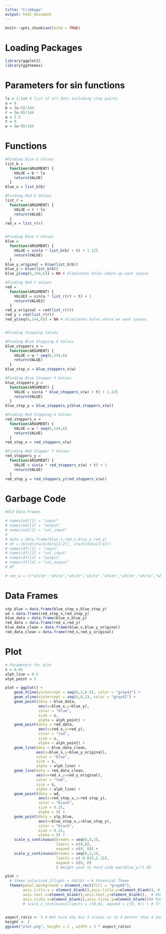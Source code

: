 ```yaml
---
title: "Cribbage"
output: html_document
---
```


```r
knitr::opts_chunk$set(echo = TRUE)
```

# Loading Packages
```r
library(ggplot2)
library(ggthemes)
```

# Parameters for sin functions
```r
ls = 1:144 # list of all dots including stop points
u = 8
b = (u-0)/144
r = (u-0)/144
a = 2.5
t = 0
w = (u-0)/144
```

# Functions
```r
#Finding Blue X Values
list_b = 
  function(ARGUMENT) {
    VALUE = b * ls
    return(VALUE)
  }
blue_x = list_b(b)

#Finding Red X Values
list_r = 
  function(ARGUMENT) {
    VALUE = r * ls
    return(VALUE)
  }
red_x = list_r(r)


#Finding Blue Y Values
blue = 
  function(ARGUMENT) {
    VALUE = sin(a * list_b(b) + t) + 1.125
    return(VALUE)
  }
blue_y_original = blue(list_b(b))
blue_y = blue(list_b(b))
blue_y[seq(6,144,6)] = NA # eliminates holes where we want spaces

#Finding Red Y Values
red = 
  function(ARGUMENT) {
    VALUE2 = sin(a * list_r(r) + t) + 1
    return(VALUE2)
  }
red_y_original = red(list_r(r))
red_y = red(list_r(r))
red_y[seq(6,144,6)] = NA # eliminates holes where we want spaces


#Finding Stopping Values

#Finding Blue Stopping X Values
blue_stoppers_x = 
  function(ARGUMENT) {
    VALUE = w * seq(6,144,6)
    return(VALUE)
  }
blue_stop_x = blue_stoppers_x(w)

#Finding Blue Stopper Y Values
blue_stoppers_y = 
  function(ARGUMENT) {
    VALUE = sin(a * blue_stoppers_x(w) + t) + 1.125
    return(VALUE)
  }
blue_stop_y = blue_stoppers_y(blue_stoppers_x(w))

#Finding Red Stopping X Values
red_stoppers_x = 
  function(ARGUMENT) {
    VALUE = w * seq(6,144,6)
    return(VALUE)
  }
red_stop_x = red_stoppers_x(w)

#Finding Red Stopper Y Values
red_stoppers_y = 
  function(ARGUMENT) {
    VALUE = sin(a * red_stoppers_x(w) + t) + 1
    return(VALUE)
  }
red_stop_y = red_stoppers_y(red_stoppers_x(w))
```

# Garbage Code
```r
#Old Data Frames

# names(wd)[1] = "input"
# names(wd)[2] = "output"
# names(wd)[3] = "col_input"
# 
# data = data.frame(blue_x,red_x,blue_y,red_y)
# df = cbind(stack(data[1:2]), stack(data[3:4]))
# names(df)[1] = "input"
# names(df)[2] = "col_input"
# names(df)[3] = "output"
# names(df)[4] = "col_output"
# df

# vec_w = c("white","white","white","white","white","white","white","white","white","white","white","white","white","white","white","white","white","white","white","white","white","white","white","white","white","white","white")
```

# Data Frames
```r
stp_blue = data.frame(blue_stop_x,blue_stop_y)
wd = data.frame(red_stop_x,red_stop_y)
blue_data = data.frame(blue_x,blue_y)
red_data = data.frame(red_x,red_y)
blue_data_clean = data.frame(blue_x,blue_y_original)
red_data_clean = data.frame(red_x,red_y_original)
```

# Plot
```r
# Parameters for plot
s = 0.65
alph_line = 0.5
alph_point = 5

plot = ggplot() + 
    geom_hline(yintercept = seq(0,2,0.5), color = "gray42") +
    geom_vline(xintercept = seq(0,8,1), color = "gray42") +
    geom_point(data = blue_data, 
               aes(x=blue_x,y=blue_y), 
               color = "blue", 
               size = s, 
               alpha = alph_point) +
    geom_point(data = red_data, 
               aes(x=red_x,y=red_y), 
               color = "red", 
               size = s, 
               alpha = alph_point) +
    geom_line(data = blue_data_clean, 
              aes(x=blue_x,y=blue_y_original), 
              color = "blue", 
              size = s, 
              alpha = alph_line) +
    geom_line(data = red_data_clean, 
              aes(x=red_x,y=red_y_original), 
              color = "red", 
              size = s, 
              alpha = alph_line) +
    geom_point(data = wd, 
               aes(x=red_stop_x,y=red_stop_y), 
               color = "black", 
               size = 0.15, 
               alpha = 5) +
    geom_point(data = stp_blue, 
               aes(x=blue_stop_x,y=blue_stop_y), 
               color = "black", 
               size = 0.15, 
               alpha = 5) +
    scale_x_continuous(breaks = seq(0,8,2), 
                       limits = c(0,8), 
                       expand = c(0, 0)) +
    scale_y_continuous(breaks = seq(0,2,1), 
                       limits = c(-0.025,2.15), 
                       expand = c(0, 0)
                       ) #might want to hard code max(blue_y)*1.05

plot + 
  # theme_solarized_2(light = FALSE) + # Potential Theme
  theme(panel.background = element_rect(fill = "gray69"),
        axis.title.x = element_blank(),axis.title.y=element_blank(), # Removes Axis Title
        axis.text.x=element_blank(),axis.text.y=element_blank(),  # Removes Axis Numbers 
        axis.ticks.x=element_blank(),axis.ticks.y=element_blank())# Removes Axis Ticks
        # scale_x_continuous(limits = c(0,8), expand = c(0, 0)) + # Trims Extra Parts of Graph
        

aspect_ratio <- 3 # Not Sure why but 3 scales us to 4 better than 4 does:(
height <- 2
ggsave("plot.png", height = 2 , width = 2 * aspect_ratio)
```

```r

```

